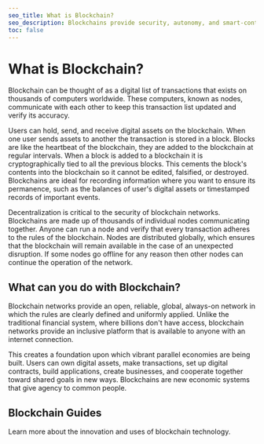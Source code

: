 ```yaml
---
seo_title: What is Blockchain?
seo_description: Blockchains provide security, autonomy, and smart-contract capabilities to users of the decentralized network. Learn more about blockchain here.
toc: false
---
```



# What is Blockchain?

Blockchain can be thought of as a digital list of transactions that exists on thousands of computers worldwide. These computers, known as nodes, communicate with each other to keep this transaction list updated and verify its accuracy.

Users can hold, send, and receive digital assets on the blockchain. When one user sends assets to another the transaction is stored in a block. Blocks are like the heartbeat of the blockchain, they are added to the blockchain at regular intervals. When a block is added to a blockchain it is cryptographically tied to all the previous blocks. This cements the block's contents into the blockchain so it cannot be edited, falsified, or destroyed. Blockchains are ideal for recording information where you want to ensure its permanence, such as the balances of user's digital assets or timestamped records of important events.

Decentralization is critical to the security of blockchain networks. Blockchains are made up of thousands of individual nodes communicating together. Anyone can run a node and verify that every transaction adheres to the rules of the blockchain. Nodes are distributed globally, which ensures that the blockchain will remain available in the case of an unexpected disruption. If some nodes go offline for any reason then other nodes can continue the operation of the network.

## What can you do with Blockchain?

Blockchain networks provide an open, reliable, global, always-on network in which the rules are clearly defined and uniformly applied. Unlike the traditional financial system, where billions don't have access, blockchain networks provide an inclusive platform that is available to anyone with an internet connection.

This creates a foundation upon which vibrant parallel economies are being built. Users can own digital assets, make transactions, set up digital contracts, build applications, create businesses, and cooperate together toward shared goals in new ways. Blockchains are new economic systems that give agency to common people.

## Blockchain Guides

Learn more about the innovation and uses of blockchain technology.

<DefaultDataTable projects={builders} filterBy="blockchain_guide" />